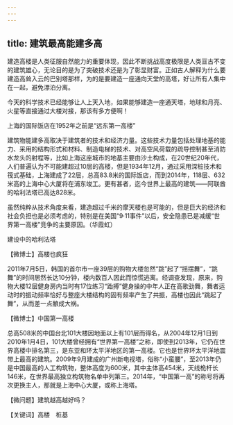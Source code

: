 ```yaml
---
---
---
```

title: 建筑最高能建多高
---




建造高楼是人类征服自然能力的重要体现，因此不断挑战高度极限是人类亘古不变的建筑雄心，无论目的是为了突破技术还是为了彰显财富。正如古人解释为什么要建造高耸入云的巴别塔那样，为的是要建造一座通向天堂的高塔，好让所有人集中在一起，避免漂泊分离。

今天的科学技术已经能够让人上天入地，如果能够建造一座通天塔，地球和月亮、火星等直接通过大楼对接，那该有多方便啊！

上海的国际饭店在1952年之前是“远东第一高楼”



建筑物能建多高取决于建筑者的技术和经济力量。这些技术力量包括处理地基的能力、采用的结构形式和材料、制造电梯的技术、对高空风荷载的疏导控制甚至消防水龙头的射程等，比如上海这座城市的地基主要由沙土构成，在20世纪20年代，人们普遍认为不可能建超过10层的高楼，但是1934年12月，通过采用深桩技术和筏式基础，上海建成了22层，总高83.8米的国际饭店，而到2014年，118层、632米高的上海中心大厦将在浦东竣工。更有甚者，迄今世界上最高的建筑——阿联酋的哈利法塔已高达828米。

虽然纯粹从技术角度来看，建造超过千米的摩天楼也是可能的，但是巨大的经济和社会负担也是必须考虑的，特别是在美国“9·11事件”以后，安全隐患已是减缓“世界第一高楼”竞争的主要原因。（华霞虹）

建设中的哈利法塔





【微博士】高楼也疯狂

2011年7月5日，韩国的首尔市一座39层的购物大楼忽然“跳”起了“摇摆舞”，“跳舞”的时间居然长达10分钟，楼内数百人因此而惊慌逃离。经调查发现，原来，购物大楼12层健身房内当时有17位练习“跆搏”健身操的中年人正在高歌劲舞，舞者运动时的振动频率恰好与整座大楼结构的固有频率产生了共振，高楼也因此“跳起了舞”，从而差一点酿成大祸。

【微博士】中国第一高楼

总高508米的中国台北101大楼因地面以上有101层而得名，从2004年12月1日到2010年1月4日，101大楼曾经拥有“世界第一高楼”之称，即使到2013年，它仍在世界高楼中排名第三，是东亚和环太平洋地区的第一高楼。它也是世界环太平洋地震带上最高的建筑。2009年9月建成的广州新电视塔，俗称“小蛮腰”，至2013年仍是中国最高的人工构筑物，整体高度为600米，其中主体高454米，天线桅杆长146米，在世界最高独立构筑物名单中列第三。2014年，“中国第一高”的称号将再次更换主人，那就是上海中心大厦，或称上海塔。

【微问题】建筑越高越好吗？

【关键词】高楼　桩基